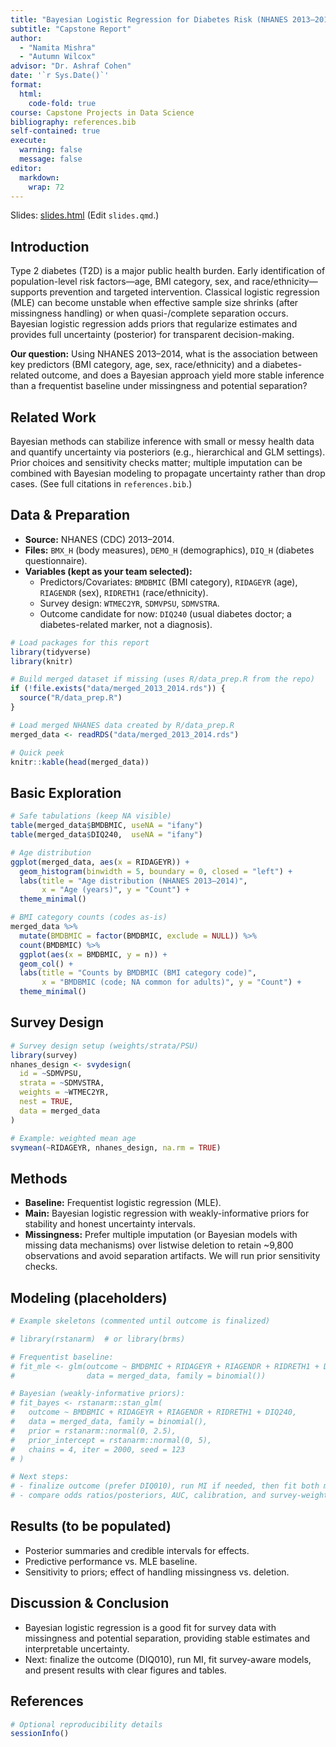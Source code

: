 ```yaml
---
title: "Bayesian Logistic Regression for Diabetes Risk (NHANES 2013–2014)"
subtitle: "Capstone Report"
author:
  - "Namita Mishra"
  - "Autumn Wilcox"
advisor: "Dr. Ashraf Cohen"
date: '`r Sys.Date()`'
format:
  html:
    code-fold: true
course: Capstone Projects in Data Science
bibliography: references.bib
self-contained: true
execute:
  warning: false
  message: false
editor:
  markdown:
    wrap: 72
---
```


Slides: [slides.html](slides.html){target="_blank"} (Edit `slides.qmd`.)

## Introduction

Type 2 diabetes (T2D) is a major public health burden. Early
identification of population-level risk factors—age, BMI category,
sex, and race/ethnicity—supports prevention and targeted intervention.
Classical logistic regression (MLE) can become unstable when effective
sample size shrinks (after missingness handling) or when quasi-/complete
separation occurs. Bayesian logistic regression adds priors that
regularize estimates and provides full uncertainty (posterior) for
transparent decision-making.

**Our question:** Using NHANES 2013–2014, what is the association
between key predictors (BMI category, age, sex, race/ethnicity) and a
diabetes-related outcome, and does a Bayesian approach yield more stable
inference than a frequentist baseline under missingness and potential
separation?

## Related Work

Bayesian methods can stabilize inference with small or messy health
data and quantify uncertainty via posteriors (e.g., hierarchical and
GLM settings). Prior choices and sensitivity checks matter; multiple
imputation can be combined with Bayesian modeling to propagate
uncertainty rather than drop cases. (See full citations in
`references.bib`.)

## Data & Preparation

- **Source:** NHANES (CDC) 2013–2014.
- **Files:** `BMX_H` (body measures), `DEMO_H` (demographics),
  `DIQ_H` (diabetes questionnaire).
- **Variables (kept as your team selected):**
  - Predictors/Covariates: `BMDBMIC` (BMI category), `RIDAGEYR` (age),
    `RIAGENDR` (sex), `RIDRETH1` (race/ethnicity).
  - Survey design: `WTMEC2YR`, `SDMVPSU`, `SDMVSTRA`.
  - Outcome candidate for now: `DIQ240` (usual diabetes doctor; a
    diabetes-related marker, not a diagnosis).

```r
# Load packages for this report
library(tidyverse)
library(knitr)

# Build merged dataset if missing (uses R/data_prep.R from the repo)
if (!file.exists("data/merged_2013_2014.rds")) {
  source("R/data_prep.R")
}

# Load merged NHANES data created by R/data_prep.R
merged_data <- readRDS("data/merged_2013_2014.rds")

# Quick peek
knitr::kable(head(merged_data))
```

## Basic Exploration 

```r
# Safe tabulations (keep NA visible)
table(merged_data$BMDBMIC, useNA = "ifany")
table(merged_data$DIQ240,  useNA = "ifany")

# Age distribution
ggplot(merged_data, aes(x = RIDAGEYR)) +
  geom_histogram(binwidth = 5, boundary = 0, closed = "left") +
  labs(title = "Age distribution (NHANES 2013–2014)",
       x = "Age (years)", y = "Count") +
  theme_minimal()

# BMI category counts (codes as-is)
merged_data %>%
  mutate(BMDBMIC = factor(BMDBMIC, exclude = NULL)) %>%
  count(BMDBMIC) %>%
  ggplot(aes(x = BMDBMIC, y = n)) +
  geom_col() +
  labs(title = "Counts by BMDBMIC (BMI category code)",
       x = "BMDBMIC (code; NA common for adults)", y = "Count") +
  theme_minimal()
```

## Survey Design

``` r
# Survey design setup (weights/strata/PSU)
library(survey)
nhanes_design <- svydesign(
  id = ~SDMVPSU,
  strata = ~SDMVSTRA,
  weights = ~WTMEC2YR,
  nest = TRUE,
  data = merged_data
)

# Example: weighted mean age
svymean(~RIDAGEYR, nhanes_design, na.rm = TRUE)
```

## Methods

- **Baseline:** Frequentist logistic regression (MLE).
- **Main:** Bayesian logistic regression with weakly-informative priors
for stability and honest uncertainty intervals.
- **Missingness:** Prefer multiple imputation (or Bayesian models with
missing data mechanisms) over listwise deletion to retain ~9,800
observations and avoid separation artifacts. We will run prior
sensitivity checks.

## Modeling (placeholders)

```r
# Example skeletons (commented until outcome is finalized)

# library(rstanarm)  # or library(brms)

# Frequentist baseline:
# fit_mle <- glm(outcome ~ BMDBMIC + RIDAGEYR + RIAGENDR + RIDRETH1 + DIQ240,
#                data = merged_data, family = binomial())

# Bayesian (weakly-informative priors):
# fit_bayes <- rstanarm::stan_glm(
#   outcome ~ BMDBMIC + RIDAGEYR + RIAGENDR + RIDRETH1 + DIQ240,
#   data = merged_data, family = binomial(),
#   prior = rstanarm::normal(0, 2.5),
#   prior_intercept = rstanarm::normal(0, 5),
#   chains = 4, iter = 2000, seed = 123
# )

# Next steps:
# - finalize outcome (prefer DIQ010), run MI if needed, then fit both models
# - compare odds ratios/posteriors, AUC, calibration, and survey-weighted variants
```

## Results (to be populated)

- Posterior summaries and credible intervals for effects.
- Predictive performance vs. MLE baseline.
- Sensitivity to priors; effect of handling missingness vs. deletion.

## Discussion & Conclusion

- Bayesian logistic regression is a good fit for survey data with
missingness and potential separation, providing stable estimates and
interpretable uncertainty.
- Next: finalize the outcome (DIQ010), run MI, fit survey-aware models,
and present results with clear figures and tables.

## References

```r
# Optional reproducibility details
sessionInfo()
```
